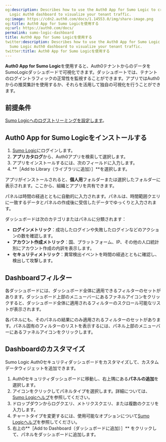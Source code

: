```yaml
---
og:description: Describes how to use the Auth0 App for Sumo Logic to create a Sumo
  Logic Auth0 dashboard to visualize your tenant traffic.
og:image: https://cdn2.auth0.com/docs/1.14553.0/img/share-image.png
og:title: Auth0 App for Sumo Logicを使用する
og:url: https://auth0.com/docs/
permalink: sumo-logic-dashboard
title: Auth0 App for Sumo Logicを使用する
twitter:description: Describes how to use the Auth0 App for Sumo Logic to create a
  Sumo Logic Auth0 dashboard to visualize your tenant traffic.
twitter:title: Auth0 App for Sumo Logicを使用する
---
```


**Auth0 App for Sumo Logic**を使用すると、Auth0テナントからのデータをSumoLogicダッシュボードで可視化できます。ダッシュボートでは、テナントのログイントラフィックの正常性を監視することができます。アプリではAuth0からの推奨集計を使用するか、それらを活用して独自の可視化を行うことができます。

## 前提条件

[Sumo Logicへのログストリーミングを設定します](https://marketplace.auth0.com/integrations/sumo-logic-log-streaming)。

## Auth0 App for Sumo Logicをインストールする

1. [](https://www.datadoghq.com/)[](https://www.splunk.com/)[Sumo Logic](https://www.sumologic.com)にログインします。
2. **アプリカタログ**から、Auth0アプリを検索して選択します。
3. アプリをインストールするには、次のフィールドに入力します。
4. **［Add to Library（ライブラリに追加）］**を選択します。

アプリがインストールされると、**個人用**フォルダーまたは選択したフォルダーに表示されます。ここから、組織とアプリを共有できます。

パネルは時間の経過とともに自動的に入力されます。パネルは、時間範囲クエリに一致するデータとパネルの作成後に受信したデータでゆっくりと入力されます。

ダッシュボードは次のカテゴリまたはパネルに分類されます：

* **ログインメトリック**：成功したログインや失敗したログインなどのアクションの数を確認します。
* **アカウント作成メトリック**：国、プラットフォーム、IP、その他の人口統計別にアカウント作成の内訳を表示します。
* **セキュリティメトリック**：異常検出イベントを時間の経過とともに確認し、検出して攻撃します。

## Dashboardフィルター

各ダッシュボードには、ダッシュボード全体に適用できるフィルターのセットがあります。ダッシュボード上部のメニューバーにあるファネルアイコンをクリックすると、ダッシュボード全体に適用されるフィルターのスクロール可能なリストが表示されます。

各パネルにも、そのパネルの結果にのみ適用されるフィルターのセットがあります。パネル固有のフィルターのリストを表示するには、パネル上部のメニューバーにあるファネルアイコンをクリックします。

## Dashboardのカスタマイズ

Sumo Logic Auth0セキュリティダッシュボードをカスタマイズして、カスタムデータウィジェットを追加できます。

1. Auth0セキュリティダッシュボードに移動し、右上隅にある**パネルの追加**を選択します。
2. アイコンをクリックしてパネルタイプを選択します。詳細については、[Sumo Logicヘルプ](https://help.sumologic.com/Visualizations-and-Alerts/Dashboard_(New)/Panels)を参照してください。
3. ドロップダウンからログクエリ、メトリクスクエリ、または複数のクエリを入力します。
4. チャートタイプを変更するには、使用可能なオプションについて[Sumo Logicヘルプ](https://help.sumologic.com/Visualizations-and-Alerts/Dashboard_(New)/Panels/01Modify_a_Chart)を参照してください。
5. 右上の**［Add to Dashboard（ダッシュボードに追加）］** をクリックして、パネルをダッシュ​​ボードに追加します。